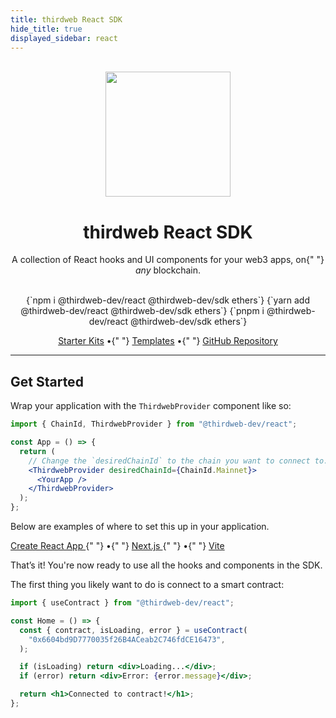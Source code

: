 ```yaml
---
title: thirdweb React SDK
hide_title: true
displayed_sidebar: react
---
```



<p align="center">
  <br />
  <a href="https://thirdweb.com">
    <img
      src="https://github.com/thirdweb-dev/js/blob/main/packages/sdk/logo.svg?raw=true"
      width="200"
      alt=""
    />
  </a>
  <br />
</p>
<h1 align="center">thirdweb React SDK</h1>
<p align="center">
  A collection of React hooks and UI components for your web3 apps, on{" "}
  <i>any </i>
  blockchain.
</p>
<br />
<div
  align="center"
  style={{
    display: "flex",
    alignItems: "center",
    justifyContent: "center",
  }}
>
  <Tabs>
    <TabItem value="npm" label="npm" default>
      <CodeBlock
        language={"bash"}
      >{`npm i @thirdweb-dev/react @thirdweb-dev/sdk ethers`}</CodeBlock>
    </TabItem>
    <TabItem value="yarn" label="yarn">
      <CodeBlock
        language={"bash"}
      >{`yarn add @thirdweb-dev/react @thirdweb-dev/sdk ethers`}</CodeBlock>
    </TabItem>
    <TabItem value="pnpm" label="pnpm">
      <CodeBlock
        language={"bash"}
      >{`pnpm i @thirdweb-dev/react @thirdweb-dev/sdk ethers`}</CodeBlock>
    </TabItem>
  </Tabs>
</div>

<p align="center" style={{ marginTop: 16 }}>
  <a href="https://github.com/thirdweb-example#starter-kits">Starter Kits</a> •{" "}
  <a href="/templates">Templates</a> •{" "}
  <a href="https://github.com/thirdweb-dev/js"> GitHub Repository</a>
</p>

<hr />

<h2>Get Started</h2>

Wrap your application with the `ThirdwebProvider` component like so:

```jsx title="App.jsx"
import { ChainId, ThirdwebProvider } from "@thirdweb-dev/react";

const App = () => {
  return (
    // Change the `desiredChainId` to the chain you want to connect to.
    <ThirdwebProvider desiredChainId={ChainId.Mainnet}>
      <YourApp />
    </ThirdwebProvider>
  );
};
```

Below are examples of where to set this up in your application.

<p>
  <a href="https://github.com/thirdweb-example/cra-javascript-starter/blob/main/src/index.js">
    Create React App
  </a>{" "}
  •{" "}
  <a href="https://github.com/thirdweb-example/next-javascript-starter/blob/main/pages/_app.js">
    Next.js
  </a>{" "}
  •{" "}
  <a href="https://github.com/thirdweb-example/vite-javascript-starter/blob/main/src/main.jsx">
    Vite
  </a>
</p>

That&rsquo;s it! You're now ready to use all the hooks and components in the SDK.

The first thing you likely want to do is connect to a smart contract:

```jsx title="index.jsx"
import { useContract } from "@thirdweb-dev/react";

const Home = () => {
  const { contract, isLoading, error } = useContract(
    "0x6604bd9D7770035f26B4ACeab2C746fdCE16473",
  );

  if (isLoading) return <div>Loading...</div>;
  if (error) return <div>Error: {error.message}</div>;

  return <h1>Connected to contract!</h1>;
};
```

